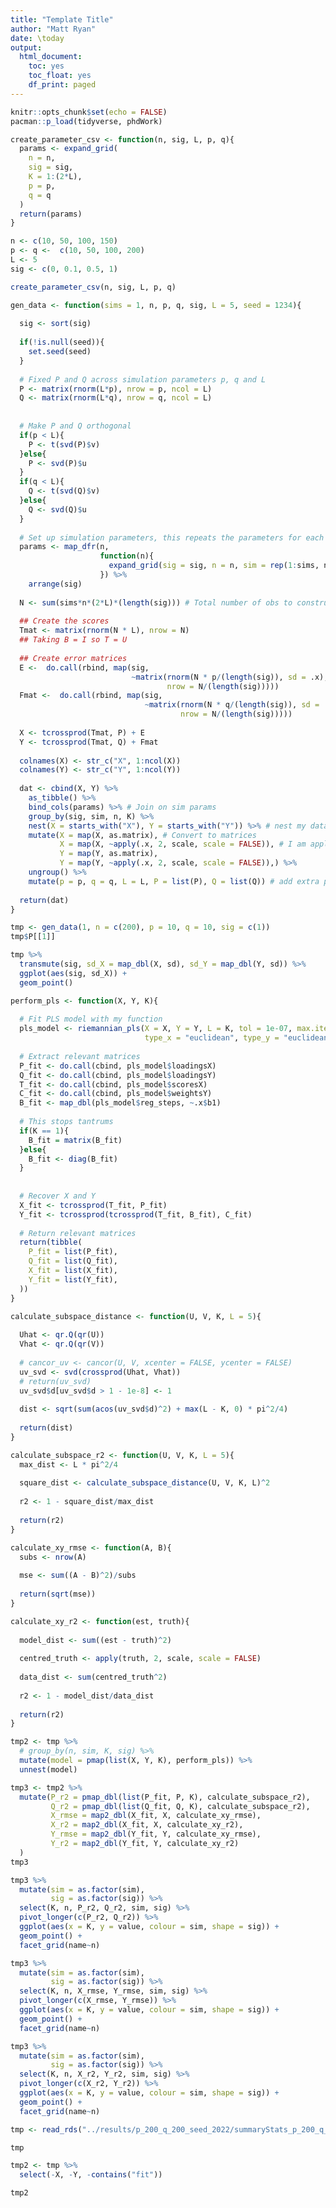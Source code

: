 ```yaml
---
title: "Template Title"
author: "Matt Ryan"
date: \today
output: 
  html_document:
    toc: yes
    toc_float: yes
    df_print: paged
---
```


```r
knitr::opts_chunk$set(echo = FALSE)
pacman::p_load(tidyverse, phdWork)
```

```r
create_parameter_csv <- function(n, sig, L, p, q){
  params <- expand_grid(
    n = n,
    sig = sig,
    K = 1:(2*L),
    p = p,
    q = q
  )
  return(params)
}
```

```r
n <- c(10, 50, 100, 150)
p <- q <-  c(10, 50, 100, 200)
L <- 5
sig <- c(0, 0.1, 0.5, 1)
```

```r
create_parameter_csv(n, sig, L, p, q)
```

```r
gen_data <- function(sims = 1, n, p, q, sig, L = 5, seed = 1234){
  
  sig <- sort(sig)
  
  if(!is.null(seed)){
    set.seed(seed)
  }
  
  # Fixed P and Q across simulation parameters p, q and L
  P <- matrix(rnorm(L*p), nrow = p, ncol = L)
  Q <- matrix(rnorm(L*q), nrow = q, ncol = L)
  
  
  # Make P and Q orthogonal
  if(p < L){
    P <- t(svd(P)$v)
  }else{
    P <- svd(P)$u
  }
  if(q < L){
    Q <- t(svd(Q)$v)
  }else{
    Q <- svd(Q)$u
  }
  
  # Set up simulation parameters, this repeats the parameters for each simulation per sample size
  params <- map_dfr(n,
                    function(n){
                      expand_grid(sig = sig, n = n, sim = rep(1:sims, n), K = 1:(2*L))
                    }) %>% 
    arrange(sig)
  
  N <- sum(sims*n*(2*L)*(length(sig))) # Total number of obs to construct
  
  ## Create the scores
  Tmat <- matrix(rnorm(N * L), nrow = N)
  ## Taking B = I so T = U
  
  ## Create error matrices
  E <-  do.call(rbind, map(sig, 
                           ~matrix(rnorm(N * p/(length(sig)), sd = .x), 
                                   nrow = N/(length(sig)))))
  Fmat <-  do.call(rbind, map(sig, 
                              ~matrix(rnorm(N * q/(length(sig)), sd = .x), 
                                      nrow = N/(length(sig)))))
  
  X <- tcrossprod(Tmat, P) + E
  Y <- tcrossprod(Tmat, Q) + Fmat
  
  colnames(X) <- str_c("X", 1:ncol(X))
  colnames(Y) <- str_c("Y", 1:ncol(Y))
  
  dat <- cbind(X, Y) %>% 
    as_tibble() %>% 
    bind_cols(params) %>% # Join on sim params
    group_by(sig, sim, n, K) %>%
    nest(X = starts_with("X"), Y = starts_with("Y")) %>% # nest my data
    mutate(X = map(X, as.matrix), # Convert to matrices
           X = map(X, ~apply(.x, 2, scale, scale = FALSE)), # I am applying centering here, this may be an issue.
           Y = map(Y, as.matrix),
           Y = map(Y, ~apply(.x, 2, scale, scale = FALSE)),) %>% 
    ungroup() %>% 
    mutate(p = p, q = q, L = L, P = list(P), Q = list(Q)) # add extra params, plus P and Q
  
  return(dat)
}
```

```r
tmp <- gen_data(1, n = c(200), p = 10, q = 10, sig = c(1))
tmp$P[[1]]
```

```r
tmp %>% 
  transmute(sig, sd_X = map_dbl(X, sd), sd_Y = map_dbl(Y, sd)) %>% 
  ggplot(aes(sig, sd_X)) +
  geom_point()
```




```r
perform_pls <- function(X, Y, K){
  
  # Fit PLS model with my function
  pls_model <- riemannian_pls(X = X, Y = Y, L = K, tol = 1e-07, max.iter = 200,
                              type_x = "euclidean", type_y = "euclidean")
  
  # Extract relevant matrices
  P_fit <- do.call(cbind, pls_model$loadingsX)
  Q_fit <- do.call(cbind, pls_model$loadingsY)
  T_fit <- do.call(cbind, pls_model$scoresX)
  C_fit <- do.call(cbind, pls_model$weightsY)
  B_fit <- map_dbl(pls_model$reg_steps, ~.x$b1)
  
  # This stops tantrums
  if(K == 1){
    B_fit = matrix(B_fit)
  }else{
    B_fit <- diag(B_fit)
  }
  
  
  # Recover X and Y
  X_fit <- tcrossprod(T_fit, P_fit)
  Y_fit <- tcrossprod(tcrossprod(T_fit, B_fit), C_fit)
  
  # Return relevant matrices
  return(tibble(
    P_fit = list(P_fit),
    Q_fit = list(Q_fit),
    X_fit = list(X_fit),
    Y_fit = list(Y_fit),
  ))
}

calculate_subspace_distance <- function(U, V, K, L = 5){
  
  Uhat <- qr.Q(qr(U))
  Vhat <- qr.Q(qr(V))
  
  # cancor_uv <- cancor(U, V, xcenter = FALSE, ycenter = FALSE)
  uv_svd <- svd(crossprod(Uhat, Vhat))
  # return(uv_svd)
  uv_svd$d[uv_svd$d > 1 - 1e-8] <- 1
  
  dist <- sqrt(sum(acos(uv_svd$d)^2) + max(L - K, 0) * pi^2/4)
  
  return(dist)
}

calculate_subspace_r2 <- function(U, V, K, L = 5){
  max_dist <- L * pi^2/4
  
  square_dist <- calculate_subspace_distance(U, V, K, L)^2
  
  r2 <- 1 - square_dist/max_dist
  
  return(r2)
}

calculate_xy_rmse <- function(A, B){
  subs <- nrow(A)
  
  mse <- sum((A - B)^2)/subs
  
  return(sqrt(mse))
}

calculate_xy_r2 <- function(est, truth){
  
  model_dist <- sum((est - truth)^2)
  
  centred_truth <- apply(truth, 2, scale, scale = FALSE)
  
  data_dist <- sum(centred_truth^2)
  
  r2 <- 1 - model_dist/data_dist
  
  return(r2)
}
```




```r
tmp2 <- tmp %>% 
  # group_by(n, sim, K, sig) %>%
  mutate(model = pmap(list(X, Y, K), perform_pls)) %>% 
  unnest(model)
```

```r
tmp3 <- tmp2 %>% 
  mutate(P_r2 = pmap_dbl(list(P_fit, P, K), calculate_subspace_r2),
         Q_r2 = pmap_dbl(list(Q_fit, Q, K), calculate_subspace_r2),
         X_rmse = map2_dbl(X_fit, X, calculate_xy_rmse),
         X_r2 = map2_dbl(X_fit, X, calculate_xy_r2),
         Y_rmse = map2_dbl(Y_fit, Y, calculate_xy_rmse),
         Y_r2 = map2_dbl(Y_fit, Y, calculate_xy_r2)
  )
tmp3
```




```r
tmp3 %>% 
  mutate(sim = as.factor(sim),
         sig = as.factor(sig)) %>% 
  select(K, n, P_r2, Q_r2, sim, sig) %>% 
  pivot_longer(c(P_r2, Q_r2)) %>% 
  ggplot(aes(x = K, y = value, colour = sim, shape = sig)) +
  geom_point() +
  facet_grid(name~n)
```

```r
tmp3 %>% 
  mutate(sim = as.factor(sim),
         sig = as.factor(sig)) %>% 
  select(K, n, X_rmse, Y_rmse, sim, sig) %>% 
  pivot_longer(c(X_rmse, Y_rmse)) %>% 
  ggplot(aes(x = K, y = value, colour = sim, shape = sig)) +
  geom_point() +
  facet_grid(name~n)
```

```r
tmp3 %>% 
  mutate(sim = as.factor(sim),
         sig = as.factor(sig)) %>% 
  select(K, n, X_r2, Y_r2, sim, sig) %>% 
  pivot_longer(c(X_r2, Y_r2)) %>% 
  ggplot(aes(x = K, y = value, colour = sim, shape = sig)) +
  geom_point() +
  facet_grid(name~n)
```



```r
tmp <- read_rds("../results/p_200_q_200_seed_2022/summaryStats_p_200_q_200_seed_2022.Rds")
```
```r
tmp
```

```r
tmp2 <- tmp %>% 
  select(-X, -Y, -contains("fit"))
```

```r
tmp2
```





